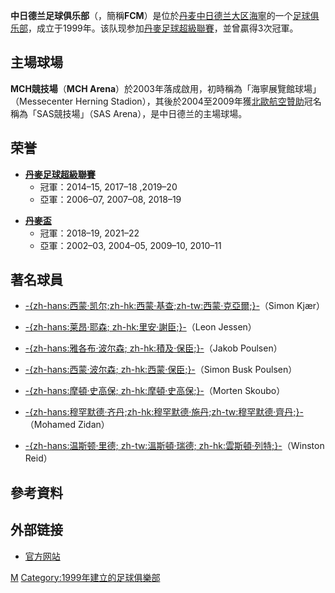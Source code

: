 {{Unreferenced|time=2021-06-06T08:56:49+00:00}}
{{noteTA|G1=足球|G2=UEFA|1=zh-hans:中日德兰; zh-hant:米迪蘭特}}{{Football club infobox
| clubname   = 米迪蘭特 <br />''FC Midtjylland''
| image      = [[File:FC_Midtjylland.svg|180px]]
| fullname   = 中日德兰足球俱乐部
| nickname   = ''Ulvene'' (狼队)
| founded    = 1999年
| ground     = [[MCH競技場|MCH競技場]]<br />（MCH Arena）
| city       = [[海寧自治市|海寧]]
| capacity   = 11,809人
| chairman   = Bo Olesen
| manager    = [[阿兰·库恩|阿兰·库恩]]
| league     = [[丹麥足球超級聯賽|丹麥足球超級聯賽]]
| season     = 2021–22
| position   = 丹超，第 2 位
| pattern_la1=_fcmid0910h|pattern_b1=_fcmid0910h|pattern_ra1=_fcmid0910h|pattern_sh1=_red_stripes|pattern_so1=
| leftarm1=FF0000|body1=FF0000|rightarm1=FF0000|shorts1=000000|socks1=FF0500
| pattern_la2=_fcmid1011a|pattern_b2=_fcmid1011a|pattern_ra2=_fcmid1011a|pattern_sh2=_fcmid1011a|pattern_so2=
| leftarm2=C2C9C8|body2=C2C9C8|rightarm2=C2C9C8|shorts2=C2C9C8|socks2=000000
| pattern_la3=|pattern_b3=|pattern_ra3=|pattern_name3=European away
| leftarm3=FF0000|body3=FF0000|rightarm3=FF0000|shorts3=FF0000|socks3=FFFFFF
}}
'''中日德兰足球俱乐部'''（{{lang-da|'''FC Midtjylland'''}}，簡稱'''FCM'''）是位於[[丹麦|丹麦]][[中日德兰大区|中日德兰大区]][[海寧自治市|海寧]]的一个[[足球俱乐部|足球俱乐部]]，成立于1999年。该队现参加[[丹麥足球超級聯賽|丹麥足球超級聯賽]]，並曾贏得3次冠軍。

== 主場球場 ==
'''MCH競技場'''（'''MCH Arena'''）於2003年落成啟用，初時稱為「海寧展覽館球場」（Messecenter Herning Stadion），其後於2004至2009年獲[[北歐航空|北歐航空]][[贊助|贊助]]冠名稱為「SAS競技場」（SAS Arena），是中日德兰的主場球場。

== 荣誉 ==
*'''[[丹麥足球超級聯賽|丹麥足球超級聯賽]]'''
**冠軍：2014–15, 2017–18 ,2019–20
**亞軍：2006–07, 2007–08, 2018–19

*'''[[丹麥盃|丹麥盃]]'''
**冠軍：2018–19, 2021–22 
**亞軍：2002–03, 2004–05, 2009–10, 2010–11

== 著名球員 ==
*{{flagicon|DEN}} [[西蒙·凯尔|-{zh-hans:西蒙·凯尔;zh-hk:西蒙·基查;zh-tw:西蒙·克亞爾;}-]]（Simon Kjær）
*{{flagicon|DEN}} [[里安·謝臣|-{zh-hans:莱昂·耶森; zh-hk:里安·謝臣;}-]]（Leon Jessen）
*{{flagicon|DEN}} [[積及·保臣|-{zh-hans:雅各布·波尔森; zh-hk:積及·保臣;}-]]（Jakob Poulsen）
*{{flagicon|DEN}} [[西蒙·波尔森|-{zh-hans:西蒙·波尔森; zh-hk:西蒙·保臣;}-]]（Simon Busk Poulsen）
*{{flagicon|DEN}} [[摩頓·史高保|-{zh-hans:摩頓·史高保; zh-hk:摩頓·史高保;}-]]（Morten Skoubo）
*{{flagicon|EGY}} [[模罕默德·施丹|-{zh-hans:穆罕默德·齐丹;zh-hk:穆罕默德·施丹;zh-tw:穆罕默德·齊丹;}-]]（Mohamed Zidan）
*{{flagicon|NZL}} [[雲斯頓·列特|-{zh-hans:温斯顿·里德; zh-tw:溫斯頓·瑞德; zh-hk:雲斯頓·列特;}-]]（Winston Reid）

== 參考資料 ==
{{commonscat|FC Midtjylland}}
{{reflist}}

== 外部链接 ==
*[http://www.fcm.dk/ 官方网站]{{Wayback|url=http://www.fcm.dk/ |date=20130401205419 }}

{{丹超球隊}}

[[Category:丹麦足球俱乐部|M]]
[[Category:1999年建立的足球俱樂部|Category:1999年建立的足球俱樂部]]